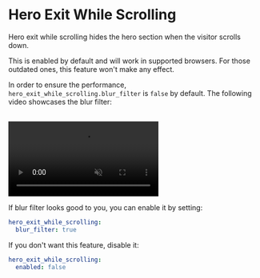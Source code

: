 # Hero Exit While Scrolling

Hero exit while scrolling hides the hero section when the visitor scrolls down.

This is enabled by default and will work in supported browsers. For those outdated ones, this feature won't make any effect.

In order to ensure the performance, `hero_exit_while_scrolling.blur_filter` is `false` by default. The following video showcases the blur filter:

<br />

<video autoPlay loop muted>
  <source src="/videos/hero-exit-while-scrolling.mp4" />
</video>

If blur filter looks good to you, you can enable it by setting:

```yml filename="_config.cupertino.yml"
hero_exit_while_scrolling:
  blur_filter: true
```

If you don't want this feature, disable it:

```yml filename="_config.cupertino.yml"
hero_exit_while_scrolling:
  enabled: false
```

